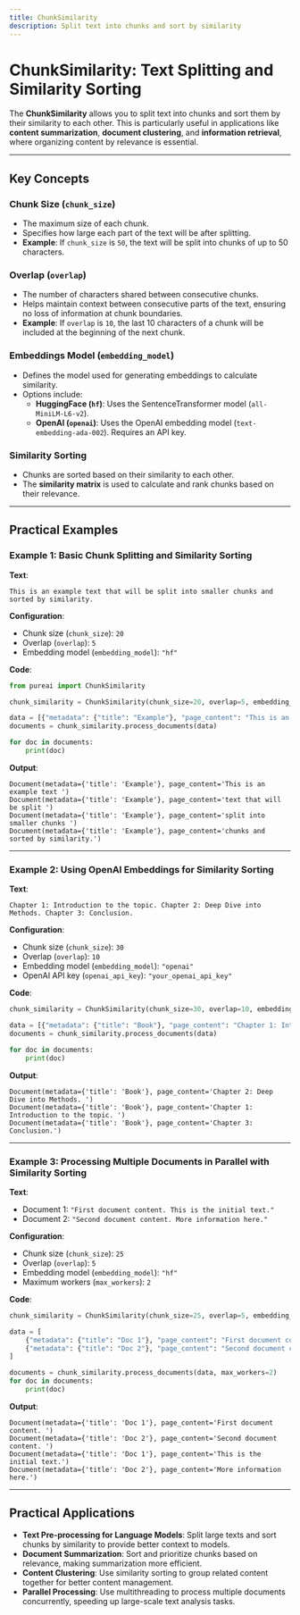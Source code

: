 ```yaml
---
title: ChunkSimilarity
description: Split text into chunks and sort by similarity
---
```


# ChunkSimilarity: Text Splitting and Similarity Sorting

The **ChunkSimilarity** allows you to split text into chunks and sort them by their similarity to each other. This is particularly useful in applications like **content summarization**, **document clustering**, and **information retrieval**, where organizing content by relevance is essential.

---

## Key Concepts

### Chunk Size (`chunk_size`)

- The maximum size of each chunk.
- Specifies how large each part of the text will be after splitting.
- **Example**: If `chunk_size` is `50`, the text will be split into chunks of up to 50 characters.

### Overlap (`overlap`)

- The number of characters shared between consecutive chunks.
- Helps maintain context between consecutive parts of the text, ensuring no loss of information at chunk boundaries.
- **Example**: If `overlap` is `10`, the last 10 characters of a chunk will be included at the beginning of the next chunk.

### Embeddings Model (`embedding_model`)

- Defines the model used for generating embeddings to calculate similarity.
- Options include:
  - **HuggingFace (`hf`)**: Uses the SentenceTransformer model (`all-MiniLM-L6-v2`).
  - **OpenAI (`openai`)**: Uses the OpenAI embedding model (`text-embedding-ada-002`). Requires an API key.

### Similarity Sorting

- Chunks are sorted based on their similarity to each other.
- The **similarity matrix** is used to calculate and rank chunks based on their relevance.

---

## Practical Examples

### Example 1: Basic Chunk Splitting and Similarity Sorting

**Text**:
```plaintext
This is an example text that will be split into smaller chunks and sorted by similarity.
```

**Configuration**:
- Chunk size (`chunk_size`): `20`
- Overlap (`overlap`): `5`
- Embedding model (`embedding_model`): `"hf"`

**Code**:
```python
from pureai import ChunkSimilarity

chunk_similarity = ChunkSimilarity(chunk_size=20, overlap=5, embedding_model="hf")

data = [{"metadata": {"title": "Example"}, "page_content": "This is an example text that will be split into smaller chunks and sorted by similarity."}]
documents = chunk_similarity.process_documents(data)

for doc in documents:
    print(doc)
```

**Output**:
```plaintext
Document(metadata={'title': 'Example'}, page_content='This is an example text ')
Document(metadata={'title': 'Example'}, page_content='text that will be split ')
Document(metadata={'title': 'Example'}, page_content='split into smaller chunks ')
Document(metadata={'title': 'Example'}, page_content='chunks and sorted by similarity.')
```

---

### Example 2: Using OpenAI Embeddings for Similarity Sorting

**Text**:
```plaintext
Chapter 1: Introduction to the topic. Chapter 2: Deep Dive into Methods. Chapter 3: Conclusion.
```

**Configuration**:
- Chunk size (`chunk_size`): `30`
- Overlap (`overlap`): `10`
- Embedding model (`embedding_model`): `"openai"`
- OpenAI API key (`openai_api_key`): `"your_openai_api_key"`

**Code**:
```python
chunk_similarity = ChunkSimilarity(chunk_size=30, overlap=10, embedding_model="openai", openai_api_key="your_openai_api_key")

data = [{"metadata": {"title": "Book"}, "page_content": "Chapter 1: Introduction to the topic. Chapter 2: Deep Dive into Methods. Chapter 3: Conclusion."}]
documents = chunk_similarity.process_documents(data)

for doc in documents:
    print(doc)
```

**Output**:
```plaintext
Document(metadata={'title': 'Book'}, page_content='Chapter 2: Deep Dive into Methods. ')
Document(metadata={'title': 'Book'}, page_content='Chapter 1: Introduction to the topic. ')
Document(metadata={'title': 'Book'}, page_content='Chapter 3: Conclusion.')
```

---

### Example 3: Processing Multiple Documents in Parallel with Similarity Sorting

**Text**:
- Document 1: `"First document content. This is the initial text."`
- Document 2: `"Second document content. More information here."`

**Configuration**:
- Chunk size (`chunk_size`): `25`
- Overlap (`overlap`): `5`
- Embedding model (`embedding_model`): `"hf"`
- Maximum workers (`max_workers`): `2`

**Code**:
```python
chunk_similarity = ChunkSimilarity(chunk_size=25, overlap=5, embedding_model="hf")

data = [
    {"metadata": {"title": "Doc 1"}, "page_content": "First document content. This is the initial text."},
    {"metadata": {"title": "Doc 2"}, "page_content": "Second document content. More information here."}
]

documents = chunk_similarity.process_documents(data, max_workers=2)
for doc in documents:
    print(doc)
```

**Output**:
```plaintext
Document(metadata={'title': 'Doc 1'}, page_content='First document content. ')
Document(metadata={'title': 'Doc 2'}, page_content='Second document content. ')
Document(metadata={'title': 'Doc 1'}, page_content='This is the initial text.')
Document(metadata={'title': 'Doc 2'}, page_content='More information here.')
```

---

## Practical Applications

- **Text Pre-processing for Language Models**: Split large texts and sort chunks by similarity to provide better context to models.
- **Document Summarization**: Sort and prioritize chunks based on relevance, making summarization more efficient.
- **Content Clustering**: Use similarity sorting to group related content together for better content management.
- **Parallel Processing**: Use multithreading to process multiple documents concurrently, speeding up large-scale text analysis tasks.


